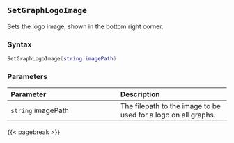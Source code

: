 ## `SetGraphLogoImage`

Sets the logo image\index{Images!logos}, shown in the bottom right corner.

### Syntax {-}

``` .lua
SetGraphLogoImage(string imagePath)
```

### Parameters {-}

**Parameter** | **Description**
| :-- | :-- |
`string` imagePath | The filepath to the image to be used for a logo on all graphs.

{{< pagebreak >}}